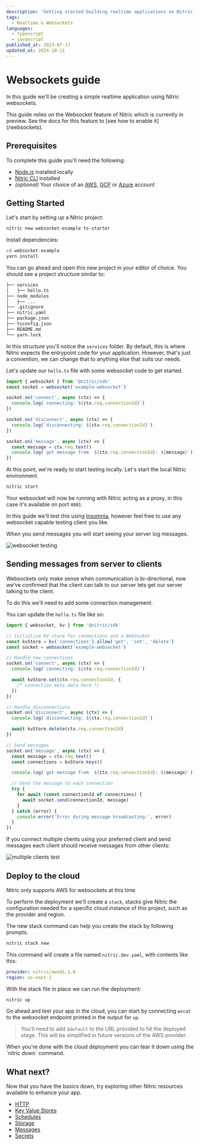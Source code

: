```yaml
---
description: 'Getting started building realtime applications on Nitric'
tags:
  - Realtime & Websockets
languages:
  - typescript
  - javascript
published_at: 2023-07-17
updated_at: 2024-10-11
---
```


# Websockets guide

In this guide we'll be creating a simple realtime application using Nitric websockets.

<Note>
  This guide relies on the Websocket feature of Nitric which is currently in
  preview. See the docs for this feature to [see how to enable it](/websockets).
</Note>

## Prerequisites

To complete this guide you'll need the following:

- [Node.js](https://nodejs.org/en/) installed locally
- [Nitric CLI](/get-started/installation) installed
- _(optional)_ Your choice of an [AWS](https://aws.amazon.com), [GCP](https://cloud.google.com) or [Azure](https://azure.microsoft.com) account

## Getting Started

Let's start by setting up a Nitric project:

```bash
nitric new websocket-example ts-starter
```

Install dependencies:

```bash
cd websocket-example
yarn install
```

You can go ahead and open this new project in your editor of choice. You should see a project structure similar to:

```txt
├── services
│   ├── hello.ts
├── node_modules
│   ├── ...
├── .gitignore
├── nitric.yaml
├── package.json
├── tsconfig.json
├── README.md
└── yarn.lock
```

In this structure you'll notice the `services` folder. By default, this is where Nitric expects the entrypoint code for your application. However, that's just a convention, we can change that to anything else that suits our needs.

Let's update our `hello.ts` file with some websocket code to get started.

```typescript title:services/hello.ts
import { websocket } from '@nitric/sdk'
const socket = websocket('example-websocket')

socket.on('connect', async (ctx) => {
  console.log(`connecting: ${ctx.req.connectionId}`)
})

socket.on('disconnect', async (ctx) => {
  console.log(`disconnecting: ${ctx.req.connectionId}`)
})

socket.on('message', async (ctx) => {
  const message = ctx.req.text()
  console.log(`got message from  ${ctx.req.connectionId}: ${message}`)
})
```

At this point, we're ready to start testing locally. Let's start the local Nitric environment.

```bash
nitric start
```

Your websocket will now be running with Nitric acting as a proxy, in this case it's available on port `4001`.

In this guide we'll test this using [Insomnia](https://insomnia.rest/), however feel free to use any websocket capable testing client you like.

When you send messages you will start seeing your server log messages.

![websocket testing](/docs/images/guides/websocket-starter/first-test.png)

## Sending messages from server to clients

Websockets only make sense when communication is bi-directional, now we've confirmed that the client can talk to our server lets get our server talking to the client.

To do this we'll need to add some connection management.

You can update the `hello.ts` file like so:

```typescript title:services/hello.ts
import { websocket, kv } from '@nitric/sdk'

// Initialize KV store for connections and a WebSocket
const kvStore = kv('connections').allow('get', 'set', 'delete')
const socket = websocket('example-websocket')

// Handle new connections
socket.on('connect', async (ctx) => {
  console.log(`connecting: ${ctx.req.connectionId}`)

  await kvStore.set(ctx.req.connectionId, {
    /* connection meta data here */
  })
})

// Handle disconnections
socket.on('disconnect', async (ctx) => {
  console.log(`disconnecting: ${ctx.req.connectionId}`)

  await kvStore.delete(ctx.req.connectionId)
})

// Send messages
socket.on('message', async (ctx) => {
  const message = ctx.req.text()
  const connections = kvStore.keys()

  console.log(`got message from  ${ctx.req.connectionId}: ${message}`)

  // Send the message to each connection
  try {
    for await (const connectionId of connections) {
      await socket.send(connectionId, message)
    }
  } catch (error) {
    console.error('Error during message broadcasting:', error)
  }
})
```

If you connect multiple clients using your preferred client and send messages each client should receive messages from other clients:

![multiple clients test](/docs/images/guides/websocket-starter/second-test.png)

## Deploy to the cloud

<Note>Nitric only supports AWS for websockets at this time</Note>

To perform the deployment we'll create a `stack`, stacks give Nitric the configuration needed for a specific cloud instance of this project, such as the provider and region.

The new stack command can help you create the stack by following prompts.

```txt
nitric stack new
```

This command will create a file named `nitric.dev.yaml`, with contents like this:

```yaml title:nitric.dev.yaml
provider: nitric/aws@1.1.0
region: us-east-1
```

With the stack file in place we can run the deployment:

```bash
nitric up
```

Go ahead and test your app in the cloud, you can start by connecting `wscat` to the websocket endpoint printed in the output for `up`.

> You'll need to add `$default` to the URL provided to hit the deployed stage. This will be simplified in future versions of the AWS provider.

<Note>
  When you're done with the cloud deployment you can tear it down using the
  `nitric down` command.
</Note>

## What next?

Now that you have the basics down, try exploring other Nitric resources available to enhance your app.

- [HTTP](/http)
- [Key Value Stores](/keyvalue)
- [Schedules](/schedules)
- [Storage](/storage)
- [Messages](/messaging)
- [Secrets](/secrets)
